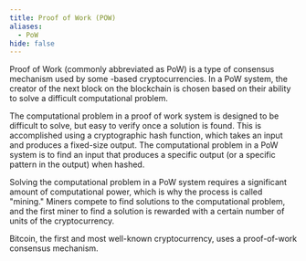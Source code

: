 ```yaml
---
title: Proof of Work (POW)
aliases:
  - PoW
hide: false
---
```


Proof of Work (commonly abbreviated as PoW) is a type of consensus mechanism used by some <Nutshell children="blockchain" glossaryEntry="content/glossary/blockchain.mdx" />-based cryptocurrencies. In a PoW system, the creator of the next block on the blockchain is chosen based on their ability to solve a difficult computational problem.

The computational problem in a proof of work system is designed to be difficult to solve, but easy to verify once a solution is found. This is accomplished using a cryptographic hash function, which takes an input and produces a fixed-size output. The computational problem in a PoW system is to find an input that produces a specific output (or a specific pattern in the output) when hashed.

Solving the computational problem in a PoW system requires a significant amount of computational power, which is why the process is called "mining." Miners compete to find solutions to the computational problem, and the first miner to find a solution is rewarded with a certain number of units of the cryptocurrency.

Bitcoin, the first and most well-known cryptocurrency, uses a proof-of-work consensus mechanism.
